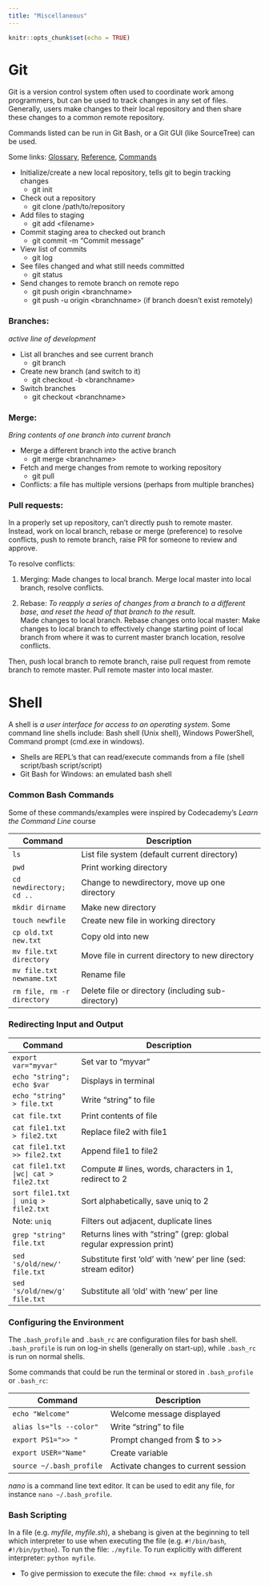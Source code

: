 ---
title: "Miscellaneous"
---

```{r setup, include=FALSE}
knitr::opts_chunk$set(echo = TRUE)
```

# Git
Git is a version control system often used to coordinate work among programmers, but can be used to track changes in any set of files.  Generally, users make changes to their local repository and then share these changes to a common remote repository.

Commands listed can be run in Git Bash, or a Git GUI (like SourceTree) can be used.

Some links: [Glossary](https://git-scm.com/docs/gitglossary), [Reference](https://git-scm.com/docs), [Commands](https://confluence.atlassian.com/bitbucketserver/basic-git-commands-776639767.html)

* Initialize/create a new local repository, tells git to begin tracking changes
  + git init
* Check out a repository
  + git clone /path/to/repository
* Add files to staging
  + git add \<filename\>
* Commit staging area to checked out branch
  + git commit -m "Commit message"
* View list of commits
  + git log
* See files changed and what still needs committed
  + git status
* Send changes to remote branch on remote repo
  + git push origin \<branchname\>
  + git push -u origin \<branchname\> (if branch doesn't exist remotely)

  
### Branches: {-}
*active line of development*

* List all branches and see current branch
  + git branch
* Create new branch (and switch to it)
  + git checkout -b \<branchname\>
* Switch branches
  + git checkout \<branchname\>
  
### Merge: {-}
*Bring contents of one branch into current branch*

* Merge a different branch into the active branch
  + git merge \<branchname\>
* Fetch and merge changes from remote to working repository
  + git pull
* Conflicts: a file has multiple versions (perhaps from multiple branches) 


### Pull requests: {-}
In a properly set up repository, can't directly push to remote master.  Instead, work on local branch, rebase or merge (preference) to resolve conflicts, push to remote branch, raise PR for someone to review and approve. 

To resolve conflicts:  

  1. Merging: 
  Made changes to local branch. Merge local master into local branch, resolve conflicts.

  2. Rebase: *To reapply a series of changes from a branch to a different base, and reset the head of that branch to the result.*  
  Made changes to local branch. Rebase changes onto local master: Make changes to local branch to effectively change starting point of local branch from where it was to current master branch location, resolve conflicts.

Then, push local branch to remote branch, raise pull request from remote branch to remote master.  Pull remote master into local master.



# Shell
A shell is *a user interface for access to an operating system*.  Some command line shells include: Bash shell (Unix shell), Windows PowerShell, Command prompt (cmd.exe in windows).  

* Shells are REPL's that can  read/execute commands from a file (shell script/bash script/script)
* Git Bash for Windows: an emulated bash shell

### Common Bash Commands {-}
Some of these commands/examples were inspired by Codecademy's *Learn the Command Line* course 

| Command           | Description                                    |
|------------------|------------------------------------------------|
| `ls`     | List file system (default current directory)              |
| `pwd`      | Print working directory  |
| `cd newdirectory;  cd ..`     | Change to newdirectory, move up one directory |
| `mkdir dirname` | Make new directory          |
|`touch newfile` | Create new file in working directory |
|`cp old.txt new.txt` | Copy old into new|
| `mv file.txt directory` | Move file in current directory to new directory|
|`mv file.txt newname.txt` | Rename file|
|`rm file, rm -r directory`| Delete file or directory (including sub-directory)|

### Redirecting Input and Output {-}

| Command           | Description                                    |
|------------------|------------------------------------------------|
| `export var="myvar"`         | Set var to "myvar" |
| `echo "string"; echo $var`     | Displays in terminal              |
| `echo "string" > file.txt`      | Write "string" to file  |
| `cat file.txt`     | Print contents of file |
| `cat file1.txt > file2.txt` | Replace file2 with file1          |
|`cat file1.txt >> file2.txt` | Append file1 to file2 |
|`cat file1.txt |wc| cat > file2.txt` | Compute # lines, words, characters in 1, redirect to 2|
| `sort file1.txt | uniq > file2.txt` | Sort alphabetically, save uniq to 2|
|Note: `uniq` | Filters out adjacent, duplicate lines|
|`grep "string" file.txt` | Returns lines with "string" (grep: global regular expression print)|
|`sed 's/old/new/' file.txt`| Substitute first 'old' with 'new' per line (sed: stream editor)|
|`sed 's/old/new/g' file.txt`| Substitute all 'old' with 'new' per line|

### Configuring the Environment {-}
The `.bash_profile` and `.bash_rc` are configuration files for bash shell.  `.bash_profile` is run on log-in shells (generally on start-up), while `.bash_rc` is run on normal shells.  

Some commands that could be run the terminal or stored in `.bash_profile` or `.bash_rc`:

| Command           | Description                                    |
|------------------|------------------------------------------------|
| `echo "Welcome"`     | Welcome message displayed             |
| `alias ls="ls --color"`      | Write "string" to file  |
| `export PS1=">> "`     | Prompt changed from $ to >> |
| `export USER="Name"` | Create variable          |
| `source ~/.bash_profile` | Activate changes to current session |


*nano* is a command line text editor.  It can be used to edit any file, for instance `nano ~/.bash_profile`.  


### Bash Scripting {-}
In a file (e.g. *myfile*, *myfile.sh*), a shebang is given at the beginning to tell which interpreter to use when executing the file (e.g. `#!/bin/bash`, `#!/bin/python`).  To run the file: `./myfile`.  To run explicitly with different interpreter: `python myfile`.

* To give permission to execute the file: `chmod +x myfile.sh`


